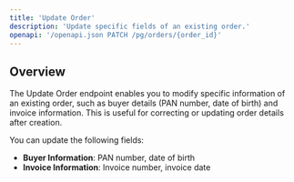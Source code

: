 ```yaml
---
title: 'Update Order'
description: 'Update specific fields of an existing order.'
openapi: '/openapi.json PATCH /pg/orders/{order_id}'
---
```


## Overview

The Update Order endpoint enables you to modify specific information of an existing order, such as buyer details (PAN number, date of birth) and invoice information. This is useful for correcting or updating order details after creation.

You can update the following fields:
- **Buyer Information**: PAN number, date of birth
- **Invoice Information**: Invoice number, invoice date
